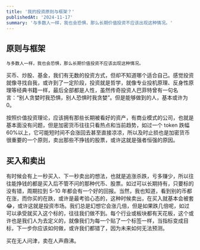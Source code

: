 ```yaml
---
title: '我的投资原则与框架？'
publishedAt: '2024-11-17'
summary: '与多数人一样，我也会恐惧，那么长期价值投资不应该出现这种情况。'
---
```


## 原则与框架

`与多数人一样，我也会恐惧，那么长期价值投资不应该出现这种情况。`

买币、炒股、基金，我们有无数的投资方式，但却不知道哪个适合自己。感觉投资就像寻找自我，或许到了一定阶段，投资就是哲学，就像专业投机原理、反身性原理等经典书籍一样，最后全部都是人性，虽然传奇投资人巴菲特曾有一句名言：“别人贪婪时我恐惧，别人恐惧时我贪婪”。但是能够做到的人，基本或许为 0。

按照价值投资理论，应该拥有那些长期被看好的资产，有商业模式的公司，也就是基本面没有问题，但是加密货币往往只看热点和当前趋势，如过一个 token 跌幅 60%以上，它可能短时间不会涨回去甚至直接凉凉，所以及时止损也是加密货币很重要的一个原则，卖出那些不挣钱的股票，或许这就是强者恒强的原因。

## 买入和卖出

有时候会有上一秒买入、下一秒卖出的想法，也就是追涨杀跌，亏多赚少，所以往往能挣钱的都是买入后不管不问的那种代币、股票。如过可以长期持有，只要标的没有错，周期拉到 5-10 年都会有一个好的回报。当然，我也知道，看到别的币都在涨，而你买的在跌，或许是最考验心态的，这种时候卖出，在买入就基本会被套 😂，或许这就是投资市场。我们总是幻想它会涨几倍，但是如果跌几倍呢，如过可以承受就买入这个标的，往往我们做不到。每个行业或板块都有天花板，这个或许也是我们人为去定义的，就像我们为每一个贴了一个标签一样，当指标变成目标，下一步你应该如何做，或许我们都错了，因为未来如何无法预测。

买在无人问津，卖在人声鼎沸。
